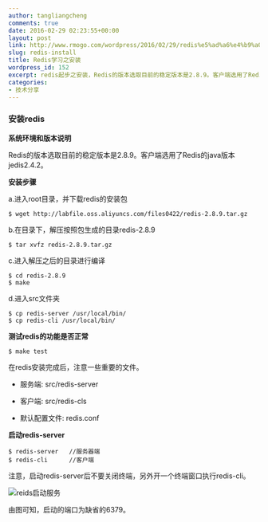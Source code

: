 ```yaml
---
author: tangliangcheng
comments: true
date: 2016-02-29 02:23:55+00:00
layout: post
link: http://www.rmogo.com/wordpress/2016/02/29/redis%e5%ad%a6%e4%b9%a0%e4%b9%8b%e5%ae%89%e8%a3%85/
slug: redis-install
title: Redis学习之安装
wordpress_id: 152
excerpt: redis起步之安装，Redis的版本选取目前的稳定版本是2.8.9。客户端选用了Redis的java版本jedis2.4.2.
categories:
- 技术分享
---
```


### 安装redis


**系统环境和版本说明**

Redis的版本选取目前的稳定版本是2.8.9。客户端选用了Redis的java版本jedis2.4.2。

**安装步骤**

a.进入root目录，并下载redis的安装包

```
$ wget http://labfile.oss.aliyuncs.com/files0422/redis-2.8.9.tar.gz
```

b.在目录下，解压按照包生成的目录redis-2.8.9

```
$ tar xvfz redis-2.8.9.tar.gz   
```

c.进入解压之后的目录进行编译

```
$ cd redis-2.8.9
$ make
```

d.进入src文件夹

```
$ cp redis-server /usr/local/bin/
$ cp redis-cli /usr/local/bin/
```

**测试redis的功能是否正常**

```
$ make test
```

在redis安装完成后，注意一些重要的文件。


  * 服务端: src/redis-server

	
  * 客户端: src/redis-cls

	
  * 默认配置文件: redis.conf


**启动redis-server**

```
$ redis-server   //服务器端
$ redis-cli      //客户端
```

注意，启动redis-server后不要关闭终端，另外开一个终端窗口执行redis-cli。

![reids启动服务](./redis-serve.png)

由图可知，启动的端口为缺省的6379。
